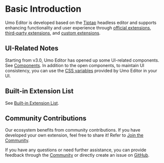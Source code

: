 # Basic Introduction

Umo Editor is developed based on the [Tiptap](https://tiptap.dev/) headless editor and supports enhancing functionality and user experience through [official extensions](https://tiptap.dev/docs/editor/extensions), [third-party extensions](https://www.npmjs.com/search?q=tiptap%20extension), and [custom extensions](https://tiptap.dev/docs/editor/guide/custom-extensions).

## UI-Related Notes

Starting from v3.0, Umo Editor has opened up some UI-related components. See [Components](./components). In addition to the open components, to maintain UI consistency, you can use the [CSS variables](../docs/themes#css-variables) provided by Umo Editor in your UI.

## Built-in Extension List

See [Built-in Extension List](./extensions/built-in).

## Community Contributions

Our ecosystem benefits from community contributions. If you have developed your own extension, feel free to share it! Refer to [Join the Community](../#join-the-community).

If you have any questions or need further assistance, you can provide feedback through the [Community](https://github.com/umodoc/editor/discussions) or directly create an issue on [GitHub](https://github.com/umodoc/editor/issues).